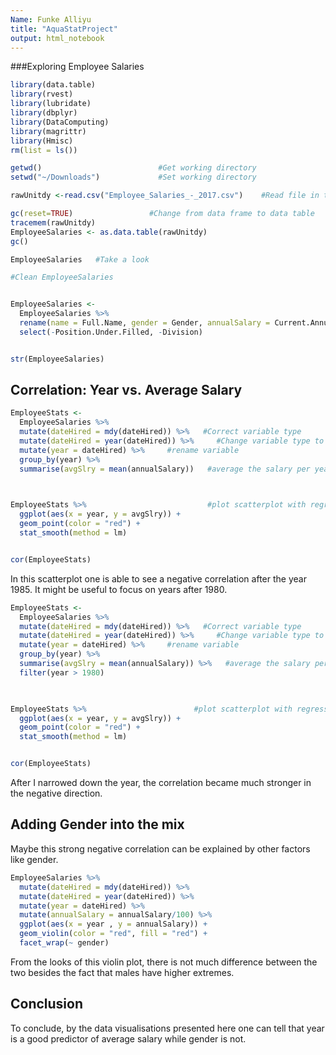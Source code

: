 ```yaml
---
Name: Funke Alliyu
title: "AquaStatProject"
output: html_notebook
---
```



###Exploring Employee Salaries


```r
library(data.table)
library(rvest)
library(lubridate)
library(dbplyr)
library(DataComputing)
library(magrittr)
library(Hmisc)
rm(list = ls())

```




```r


getwd()                          #Get working directory
setwd("~/Downloads")             #Set working directory 

rawUnitdy <-read.csv("Employee_Salaries_-_2017.csv")    #Read file in table format and create a data frame from it

gc(reset=TRUE)                 #Change from data frame to data table
tracemem(rawUnitdy)
EmployeeSalaries <- as.data.table(rawUnitdy)
gc()


```



```r

EmployeeSalaries   #Take a look

```


```r
#Clean EmployeeSalaries


EmployeeSalaries <-
  EmployeeSalaries %>%
  rename(name = Full.Name, gender = Gender, annualSalary = Current.Annual.Salary, grossPay = X2017.Gross.Pay.Received, overtimePay = X2017.Overtime.Pay, dept = Department, position = Employee.Position.Title, dateHired = Date.First.Hired, deptName = Department.Name, employeeStatus = Assignment.Category) %>%
  select(-Position.Under.Filled, -Division)


str(EmployeeSalaries)


```

## Correlation: Year vs. Average Salary

```r

EmployeeStats <-
  EmployeeSalaries %>%
  mutate(dateHired = mdy(dateHired)) %>%   #Correct variable type
  mutate(dateHired = year(dateHired)) %>%     #Change variable type to year
  mutate(year = dateHired) %>%     #rename variable
  group_by(year) %>%                   
  summarise(avgSlry = mean(annualSalary))   #average the salary per year
  


EmployeeStats %>%                           #plot scatterplot with regression
  ggplot(aes(x = year, y = avgSlry)) +
  geom_point(color = "red") +
  stat_smooth(method = lm)


cor(EmployeeStats)

```




In this scatterplot one is able to see a negative correlation after the year 1985. It might be useful to focus on years after 1980.





```r

EmployeeStats <-
  EmployeeSalaries %>%
  mutate(dateHired = mdy(dateHired)) %>%   #Correct variable type
  mutate(dateHired = year(dateHired)) %>%     #Change variable type to year
  mutate(year = dateHired) %>%     #rename variable
  group_by(year) %>%                   
  summarise(avgSlry = mean(annualSalary)) %>%   #average the salary per year
  filter(year > 1980)            
  


EmployeeStats %>%                        #plot scatterplot with regression
  ggplot(aes(x = year, y = avgSlry)) +
  geom_point(color = "red") +
  stat_smooth(method = lm)


cor(EmployeeStats)


```

After I narrowed down the year, the correlation became much stronger in the negative direction.


## Adding Gender into the mix


Maybe this strong negative correlation can be explained by other factors like gender. 

```r


EmployeeSalaries %>%
  mutate(dateHired = mdy(dateHired)) %>%   
  mutate(dateHired = year(dateHired)) %>%     
  mutate(year = dateHired) %>%
  mutate(annualSalary = annualSalary/100) %>%
  ggplot(aes(x = year , y = annualSalary)) +
  geom_violin(color = "red", fill = "red") +
  facet_wrap(~ gender) 


```

From the looks of this violin plot, there is not much difference between the two besides the fact that males have higher extremes.


## Conclusion

To conclude, by the data visualisations presented here one can tell that year is a good predictor of average salary while gender is not. 
























